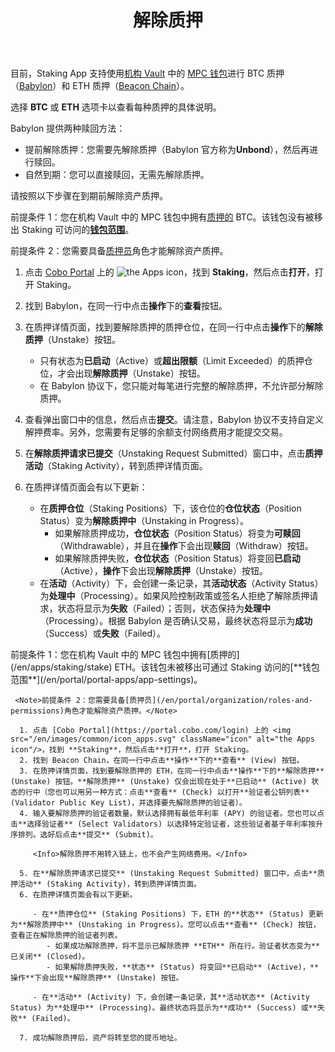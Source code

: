 ﻿---
title: "解除质押"
sidebarTitle: "解除质押"
---
<Info>目前，Staking App 支持使用[机构 Vault](/en/portal/mpc-wallets/ocw/create-mpc-vault) 中的 [MPC 钱包](/en/portal/mpc-wallets/introduction)进行 BTC 质押（[Babylon](https://babylonlabs.io/)）和 ETH 质押（[Beacon Chain](https://ethereum.org/en/roadmap/beacon-chain/)）。</Info>

选择 **BTC** 或 **ETH** 选项卡以查看每种质押的具体说明。

<Tabs>
  <Tab title="BTC">
   Babylon 提供两种赎回方法：

   - 提前解除质押：您需要先解除质押（Babylon 官方称为**Unbond**），然后再进行赎回。
   - 自然到期：您可以直接赎回，无需先解除质押。

   请按照以下步骤在到期前解除资产质押。

   <Note>前提条件 1：您在机构 Vault 中的 MPC 钱包中拥有[质押的](/cn/apps/staking/stake) BTC。该钱包没有被移出 Staking 可访问的[**钱包范围**](/cn/portal/portal-apps/app-settings)。</Note>

   <Note>前提条件 2：您需要具备[质押员](/cn/portal/organization/roles-and-permissions)角色才能解除资产质押。</Note>

   1. 点击 [Cobo Portal](https://portal.cobo.com/login) 上的 <img src="/en/images/common/icon_apps.svg" className="icon" alt="the Apps icon"/>，找到 **Staking**，然后点击**打开**，打开 Staking。

   2. 找到 Babylon，在同一行中点击**操作**下的**查看**按钮。

   3. 在质押详情页面，找到要解除质押的质押仓位，在同一行中点击**操作**下的**解除质押**（Unstake）按钮。 

      - 只有状态为**已启动**（Active）或**超出限额**（Limit Exceeded）的质押仓位，才会出现**解除质押**（Unstake）按钮。
      - 在 Babylon 协议下，您只能对每笔进行完整的解除质押，不允许部分解除质押。

   4. 查看弹出窗口中的信息，然后点击**提交**。请注意，Babylon 协议不支持自定义解押费率。另外，您需要有足够的余额支付网络费用才能提交交易。

   5. 在**解除质押请求已提交**（Unstaking Request Submitted）窗口中，点击**质押活动**（Staking Activity），转到质押详情页面。

   6. 在质押详情页面会有以下更新：

      - 在**质押仓位**（Staking Positions）下，该仓位的**仓位状态**（Position Status）变为**解除质押中**（Unstaking in Progress）。
         - 如果解除质押成功，**仓位状态**（Position Status）将变为**可赎回**（Withdrawable），并且在**操作**下会出现**赎回**（Withdraw）按钮。
         - 如果解除质押失败，**仓位状态**（Position Status）将变回**已启动**（Active），**操作**下会出现**解除质押**（Unstake）按钮。
      - 在**活动**（Activity）下，会创建一条记录，其**活动状态**（Activity Status）为**处理中**（Processing）。如果风险控制政策或签名人拒绝了解除质押请求，状态将显示为**失败**（Failed）；否则，状态保持为**处理中**（Processing）。根据 Babylon 是否确认交易，最终状态将显示为**成功**（Success）或**失败**（Failed）。
  </Tab>
  <Tab title="ETH">
     <Note>前提条件 1：您在机构 Vault 中的 MPC 钱包中拥有[质押的](/en/apps/staking/stake) ETH。该钱包未被移出可通过 Staking 访问的[**钱包范围**](/en/portal/portal-apps/app-settings)。</Note>
     
     <Note>前提条件 2：您需要具备[质押员](/en/portal/organization/roles-and-permissions)角色才能解除资产质押。</Note>

      1. 点击 [Cobo Portal](https://portal.cobo.com/login) 上的 <img src="/en/images/common/icon_apps.svg" className="icon" alt="the Apps icon"/>，找到 **Staking**，然后点击**打开**，打开 Staking。
      2. 找到 Beacon Chain，在同一行中点击**操作**下的**查看** (View) 按钮。
      3. 在质押详情页面，找到要解除质押的 ETH，在同一行中点击**操作**下的**解除质押** (Unstake) 按钮。**解除质押** (Unstake) 仅会出现在处于**已启动** (Active) 状态的行中（您也可以用另一种方式：点击**查看** (Check) 以打开**验证者公钥列表** (Validator Public Key List)，并选择要先解除质押的验证者）。
      4. 输入要解除质押的验证者数量。默认选择拥有最低年利率 (APY) 的验证者。您也可以点击**选择验证者** (Select Validators) 以选择特定验证者，这些验证者基于年利率按升序排列。选好后点击**提交** (Submit)。

         <Info>解除质押不用转入链上，也不会产生网络费用。</Info>

      5. 在**解除质押请求已提交** (Unstaking Request Submitted) 窗口中，点击**质押活动** (Staking Activity)，转到质押详情页面。
      6. 在质押详情页面会有以下更新。

         - 在**质押仓位** (Staking Positions) 下，ETH 的**状态** (Status) 更新为**解除质押中** (Unstaking in Progress)。您可以点击**查看** (Check) 按钮，查看正在解除质押的验证者列表。
            - 如果成功解除质押，将不显示已解除质押 **ETH** 所在行。验证者状态变为**已关闭** (Closed)。
            - 如果解除质押失败，**状态** (Status) 将变回**已启动** (Active)，**操作**下会出现**解除质押** (Unstake) 按钮。

         - 在**活动** (Activity) 下，会创建一条记录，其**活动状态** (Activity Status) 为**处理中** (Processing)。最终状态将显示为**成功** (Success) 或**失败** (Failed)。

      7. 成功解除质押后，资产将转至您的提币地址。
  </Tab>
</Tabs>